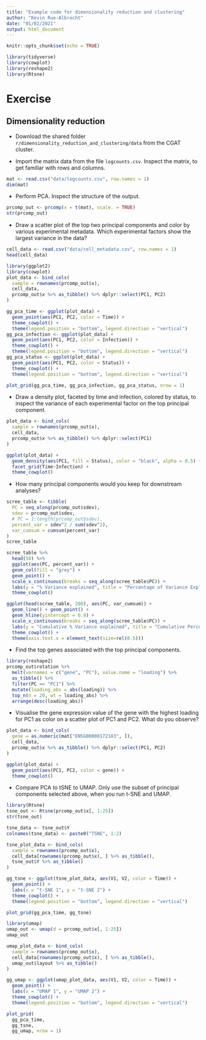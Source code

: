 ```yaml
---
title: "Example code for dimensionality reduction and clustering"
author: "Kevin Rue-Albrecht"
date: "01/02/2021"
output: html_document
---
```


```r
knitr::opts_chunk$set(echo = TRUE)
```

```r
library(tidyverse)
library(cowplot)
library(reshape2)
library(Rtsne)
```

# Exercise

## Dimensionality reduction

- Download the shared folder `r/dimensionality_reduction_and_clustering/data` from the CGAT cluster.

- Import the matrix data from the file `logcounts.csv`.
  Inspect the matrix, to get familiar with rows and columns.

```r
mat <- read.csv("data/logcounts.csv", row.names = 1)
dim(mat)
```

- Perform PCA.
  Inspect the structure of the output.
  
```r
prcomp_out <- prcomp(x = t(mat), scale. = TRUE)
str(prcomp_out)
```

- Draw a scatter plot of the top two principal components and color by various experimental metadata.
  Which experimental factors show the largest variance in the data?

```r
cell_data <- read.csv("data/cell_metadata.csv", row.names = 1)
head(cell_data)
```

```r
library(ggplot2)
library(cowplot)
plot_data <- bind_cols(
  sample = rownames(prcomp_out$x),
  cell_data,
  prcomp_out$x %>% as_tibble() %>% dplyr::select(PC1, PC2)
)

gg_pca_time <- ggplot(plot_data) +
  geom_point(aes(PC1, PC2, color = Time)) +
  theme_cowplot() +
  theme(legend.position = "bottom", legend.direction = "vertical")
gg_pca_infection <- ggplot(plot_data) +
  geom_point(aes(PC1, PC2, color = Infection)) +
  theme_cowplot() +
  theme(legend.position = "bottom", legend.direction = "vertical")
gg_pca_status <- ggplot(plot_data) +
  geom_point(aes(PC1, PC2, color = Status)) +
  theme_cowplot() +
  theme(legend.position = "bottom", legend.direction = "vertical")

plot_grid(gg_pca_time, gg_pca_infection, gg_pca_status, nrow = 1)
```

- Draw a density plot, faceted by time and infection, colored by status, to inspect the variance of each experimental 
factor on the top principal component.

```r
plot_data <- bind_cols(
  sample = rownames(prcomp_out$x),
  cell_data,
  prcomp_out$x %>% as_tibble() %>% dplyr::select(PC1)
)

ggplot(plot_data) +
  geom_density(aes(PC1, fill = Status), color = "black", alpha = 0.5) +
  facet_grid(Time~Infection) +
  theme_cowplot()
```

- How many principal components would you keep for downstream analyses?

```r
scree_table <- tibble(
  PC = seq_along(prcomp_out$sdev),
  sdev = prcomp_out$sdev,
  # PC = 1:length(prcomp_out$sdev),
  percent_var = sdev^2 / sum(sdev^2),
  var_cumsum = cumsum(percent_var)
)
scree_table
```
```r
scree_table %>% 
  head(50) %>% 
  ggplot(aes(PC, percent_var)) +
  geom_col(fill = "grey") +
  geom_point() +
  scale_x_continuous(breaks = seq_along(scree_table$PC)) +
  labs(y = "% Variance explained", title = "Percentage of Variance Explained") +
  theme_cowplot()
```

```r
ggplot(head(scree_table, 200), aes(PC, var_cumsum)) +
  geom_line() + geom_point() +
  geom_hline(yintercept = 0.9) +
  scale_x_continuous(breaks = seq_along(scree_table$PC)) +
  labs(y = "Cumulative % Variance explained", title = "Cumulative Percentage of Variance Explained") +
  theme_cowplot() +
  theme(axis.text.x = element_text(size=rel(0.5)))
```

- Find the top genes associated with the top principal components.

```r
library(reshape2)
prcomp_out$rotation %>%
  melt(varnames = c("gene", "PC"), value.name = "loading") %>% 
  as_tibble() %>% 
  filter(PC == "PC1") %>% 
  mutate(loading_abs = abs(loading)) %>% 
  top_n(n = 20, wt = loading_abs) %>% 
  arrange(desc(loading_abs))
```

- Visualise the gene expression value of the gene with the highest loading for PC1 as color on a scatter plot of PC1 and PC2.
  What do you observe?

```r
plot_data <- bind_cols(
  gene = as.numeric(mat["ENSG00000172183", ]),
  cell_data,
  prcomp_out$x %>% as_tibble() %>% dplyr::select(PC1, PC2)
)

ggplot(plot_data) +
  geom_point(aes(PC1, PC2, color = gene)) +
  theme_cowplot()
```

- Compare PCA to tSNE to UMAP.
  Only use the subset of principal components selected above, when you run t-SNE and UMAP.

```r
library(Rtsne)
tsne_out <- Rtsne(prcomp_out$x[, 1:25])
str(tsne_out)
```
```r
tsne_data <- tsne_out$Y
colnames(tsne_data) <- paste0("TSNE", 1:2)

tsne_plot_data <- bind_cols(
  sample = rownames(prcomp_out$x),
  cell_data[rownames(prcomp_out$x), ] %>% as_tibble(),
  tsne_out$Y %>% as_tibble()
)

gg_tsne <- ggplot(tsne_plot_data, aes(V1, V2, color = Time)) +
  geom_point() +
  labs(x = "t-SNE 1", y = "t-SNE 2") +
  theme_cowplot() +
  theme(legend.position = "bottom", legend.direction = "vertical")

plot_grid(gg_pca_time, gg_tsne)
```

```r
library(umap)
umap_out <- umap(d = prcomp_out$x[, 1:25])
umap_out
```

```r
umap_plot_data <- bind_cols(
  sample = rownames(prcomp_out$x),
  cell_data[rownames(prcomp_out$x), ] %>% as_tibble(),
  umap_out$layout %>% as_tibble()
)

gg_umap <- ggplot(umap_plot_data, aes(V1, V2, color = Time)) +
  geom_point() +
  labs(x = "UMAP 1", y = "UMAP 2") +
  theme_cowplot() +
  theme(legend.position = "bottom", legend.direction = "vertical")

plot_grid(
  gg_pca_time,
  gg_tsne,
  gg_umap, nrow = 1)
```

